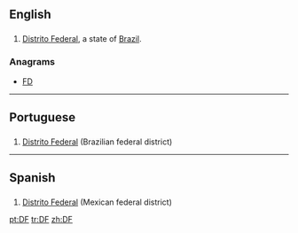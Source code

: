 {{also|df|dF|Df|DF|d.f.|d. f.}}
==English==

==={{abbreviation-old|en}}===
{{en-proper noun}}

# [[Distrito Federal]], a state of [[Brazil]].

===Anagrams===
* [[FD#English|FD]]

----
==Portuguese==

==={{abbreviation-old|pt}}===
{{head|pt}}

# [[Distrito Federal]] (Brazilian federal district)

----

==Spanish==

==={{abbreviation-old|es}}===
{{head|es}}

# [[Distrito Federal]] (Mexican federal district)

[[pt:DF]]
[[tr:DF]]
[[zh:DF]]